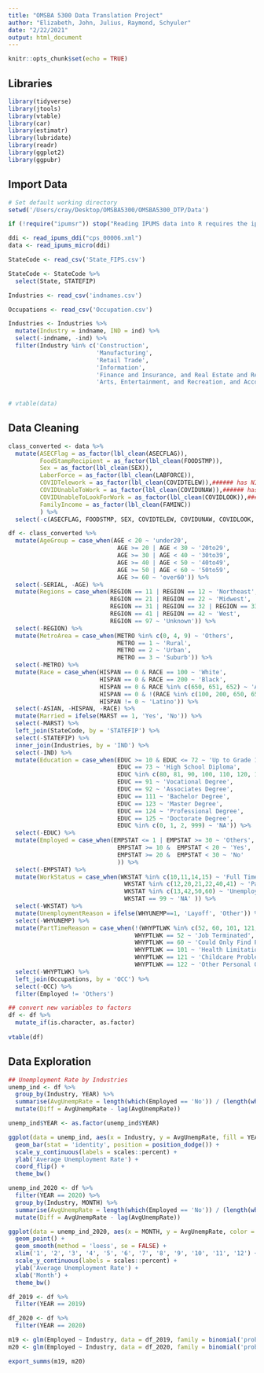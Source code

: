 ```yaml
---
title: "OMSBA 5300 Data Translation Project"
author: "Elizabeth, John, Julius, Raymond, Schyuler"
date: "2/22/2021"
output: html_document
---
```


```r
knitr::opts_chunk$set(echo = TRUE)
```

## Libraries

```r
library(tidyverse)
library(jtools)
library(vtable)
library(car)
library(estimatr)
library(lubridate)
library(readr)
library(ggplot2)
library(ggpubr)
```

## Import Data

```r
# Set default working directory
setwd('/Users/cray/Desktop/OMSBA5300/OMSBA5300_DTP/Data')

if (!require("ipumsr")) stop("Reading IPUMS data into R requires the ipumsr package. It can be installed using the following command: install.packages('ipumsr')")

ddi <- read_ipums_ddi("cps_00006.xml")
data <- read_ipums_micro(ddi)

StateCode <- read_csv('State_FIPS.csv')

StateCode <- StateCode %>% 
  select(State, STATEFIP)

Industries <- read_csv('indnames.csv')

Occupations <- read_csv('Occupation.csv')

Industries <- Industries %>%
  mutate(Industry = indname, IND = ind) %>%
  select(-indname, -ind) %>% 
  filter(Industry %in% c('Construction',
                         'Manufacturing', 
                         'Retail Trade', 
                         'Information', 
                         'Finance and Insurance, and Real Estate and Rental and Leasing',
                         'Arts, Entertainment, and Recreation, and Accommodation and Food Services'))
  

# vtable(data)

```


## Data Cleaning

```r
class_converted <- data %>%
  mutate(ASECFlag = as_factor(lbl_clean(ASECFLAG)),
         FoodStampRecipient = as_factor(lbl_clean(FOODSTMP)),
         Sex = as_factor(lbl_clean(SEX)),
         LaborForce = as_factor(lbl_clean(LABFORCE)),
         COVIDTelework = as_factor(lbl_clean(COVIDTELEW)),###### has NIU
         COVIDUnableToWork = as_factor(lbl_clean(COVIDUNAW)),###### has NIU
         COVIDUnableToLookForWork = as_factor(lbl_clean(COVIDLOOK)),###### has NIU
         FamilyIncome = as_factor(lbl_clean(FAMINC))
         ) %>% 
  select(-c(ASECFLAG, FOODSTMP, SEX, COVIDTELEW, COVIDUNAW, COVIDLOOK, FAMINC, LABFORCE))

df <- class_converted %>% 
  mutate(AgeGroup = case_when(AGE < 20 ~ 'under20',
                               AGE >= 20 | AGE < 30 ~ '20to29',
                               AGE >= 30 | AGE < 40 ~ '30to39',
                               AGE >= 40 | AGE < 50 ~ '40to49',
                               AGE >= 50 | AGE < 60 ~ '50to59',
                               AGE >= 60 ~ 'over60')) %>% 
  select(-SERIAL, -AGE) %>% 
  mutate(Regions = case_when(REGION == 11 | REGION == 12 ~ 'Northeast',
                             REGION == 21 | REGION == 22 ~ 'Midwest',
                             REGION == 31 | REGION == 32 | REGION == 33 ~ 'South',
                             REGION == 41 | REGION == 42 ~ 'West',
                             REGION == 97 ~ 'Unknown')) %>% 
  select(-REGION) %>% 
  mutate(MetroArea = case_when(METRO %in% c(0, 4, 9) ~ 'Others',
                               METRO == 1 ~ 'Rural',
                               METRO == 2 ~ 'Urban',
                               METRO == 3 ~ 'Suburb')) %>% 
  select(-METRO) %>% 
  mutate(Race = case_when(HISPAN == 0 & RACE == 100 ~ 'White',
                          HISPAN == 0 & RACE == 200 ~ 'Black',
                          HISPAN == 0 & RACE %in% c(650, 651, 652) ~ 'Asian',
                          HISPAN == 0 & !(RACE %in% c(100, 200, 650, 651, 652)) ~ 'Others',
                          HISPAN != 0 ~ 'Latino')) %>% 
  select(-ASIAN, -HISPAN, -RACE) %>%
  mutate(Married = ifelse(MARST == 1, 'Yes', 'No')) %>% 
  select(-MARST) %>% 
  left_join(StateCode, by = 'STATEFIP') %>% 
  select(-STATEFIP) %>% 
  inner_join(Industries, by = 'IND') %>% 
  select(-IND) %>% 
  mutate(Education = case_when(EDUC >= 10 & EDUC <= 72 ~ 'Up to Grade 12',
                               EDUC == 73 ~ 'High School Diploma',
                               EDUC %in% c(80, 81, 90, 100, 110, 120, 121, 122) ~ 'Some College No Degree',
                               EDUC == 91 ~ 'Vocational Degree',
                               EDUC == 92 ~ 'Associates Degree',
                               EDUC == 111 ~ 'Bachelor Degree',
                               EDUC == 123 ~ 'Master Degree',
                               EDUC == 124 ~ 'Professional Degree',
                               EDUC == 125 ~ 'Doctorate Degree',
                               EDUC %in% c(0, 1, 2, 999) ~ 'NA')) %>% 
  select(-EDUC) %>% 
  mutate(Employed = case_when(EMPSTAT <= 1 | EMPSTAT >= 30 ~ 'Others', # NIU/armedforces
                               EMPSTAT >= 10 &  EMPSTAT < 20 ~ 'Yes',
                               EMPSTAT >= 20 &  EMPSTAT < 30 ~ 'No'
                               )) %>% 
  select(-EMPSTAT) %>% 
  mutate(WorkStatus = case_when(WKSTAT %in% c(10,11,14,15) ~ 'Full Time',
                                 WKSTAT %in% c(12,20,21,22,40,41) ~ 'Part Time',
                                 WKSTAT %in% c(13,42,50,60) ~ 'Unemployed',
                                 WKSTAT == 99 ~ 'NA' )) %>% 
  select(-WKSTAT) %>% 
  mutate(UnemploymentReason = ifelse(WHYUNEMP==1, 'Layoff', 'Other')) %>% 
  select(-WHYUNEMP) %>% 
  mutate(PartTimeReason = case_when(!(WHYPTLWK %in% c(52, 60, 101, 121, 122)) ~ 'Others',
                                    WHYPTLWK == 52 ~ 'Job Terminated',
                                    WHYPTLWK == 60 ~ 'Could Only Find PT',
                                    WHYPTLWK == 101 ~ 'Health Limitation',
                                    WHYPTLWK == 121 ~ 'Childcare Problem',
                                    WHYPTLWK == 122 ~ 'Other Personal Obligations')) %>% 
  select(-WHYPTLWK) %>% 
  left_join(Occupations, by = 'OCC') %>% 
  select(-OCC) %>% 
  filter(Employed != 'Others')

## convert new variables to factors 
df <- df %>% 
  mutate_if(is.character, as.factor)
  
vtable(df)

```


## Data Exploration

```r
## Unemployment Rate by Industries
unemp_ind <- df %>% 
  group_by(Industry, YEAR) %>% 
  summarise(AvgUnempRate = length(which(Employed == 'No')) / (length(which(Employed == 'No')) + length(which(Employed == 'Yes')))) %>% 
  mutate(Diff = AvgUnempRate - lag(AvgUnempRate))

unemp_ind$YEAR <- as.factor(unemp_ind$YEAR)

ggplot(data = unemp_ind, aes(x = Industry, y = AvgUnempRate, fill = YEAR)) +
  geom_bar(stat = 'identity', position = position_dodge()) +
  scale_y_continuous(labels = scales::percent) +
  ylab('Average Unemployment Rate') +
  coord_flip() +
  theme_bw()

unemp_ind_2020 <- df %>% 
  filter(YEAR == 2020) %>% 
  group_by(Industry, MONTH) %>% 
  summarise(AvgUnempRate = length(which(Employed == 'No')) / (length(which(Employed == 'No')) + length(which(Employed == 'Yes')))) %>% 
  mutate(Diff = AvgUnempRate - lag(AvgUnempRate))

ggplot(data = unemp_ind_2020, aes(x = MONTH, y = AvgUnempRate, color = Industry, shape = Industry)) +
  geom_point() +
  geom_smooth(method = 'loess', se = FALSE) +
  xlim('1', '2', '3', '4', '5', '6', '7', '8', '9', '10', '11', '12') +
  scale_y_continuous(labels = scales::percent) +
  ylab('Average Unemployment Rate') +
  xlab('Month') +
  theme_bw()

df_2019 <- df %>% 
  filter(YEAR == 2019)

df_2020 <- df %>% 
  filter(YEAR == 2020)

m19 <- glm(Employed ~ Industry, data = df_2019, family = binomial('probit'))
m20 <- glm(Employed ~ Industry, data = df_2020, family = binomial('probit'))

export_summs(m19, m20)

```

